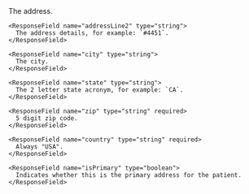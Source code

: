   <Expandable title="properties">
    <ResponseField name="addressLine1" type="string">
      The address.
    </ResponseField>

    <ResponseField name="addressLine2" type="string">
      The address details, for example: `#4451`.
    </ResponseField>

    <ResponseField name="city" type="string">
      The city.
    </ResponseField>

    <ResponseField name="state" type="string">
      The 2 letter state acronym, for example: `CA`.
    </ResponseField>

    <ResponseField name="zip" type="string" required>
      5 digit zip code.
    </ResponseField>

    <ResponseField name="country" type="string" required>
      Always "USA".
    </ResponseField>

    <ResponseField name="isPrimary" type="boolean">
      Indicates whether this is the primary address for the patient.
    </ResponseField>

  </Expandable>
